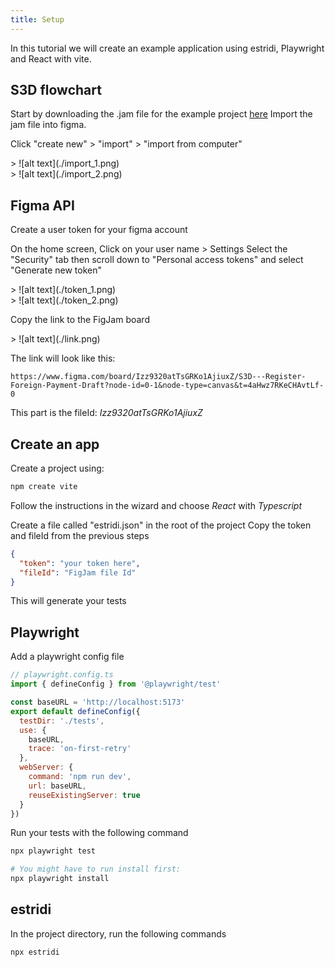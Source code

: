 ```yaml
---
title: Setup
---
```


In this tutorial we will create an example application using estridi, Playwright and React with vite.

## S3D flowchart

Start by downloading the .jam file for the example project [here](https://example.com)
Import the jam file into figma.

Click "create new" > "import" > "import from computer"
<div data-lightbox="true">
  > ![alt text](./import_1.png)
</div>

<div data-lightbox="true">
  > ![alt text](./import_2.png)
</div>

## Figma API

Create a user token for your figma account

On the home screen, Click on your user name > Settings
Select the "Security" tab then scroll down to "Personal access tokens" and select "Generate new token"
<div data-lightbox="true">
  > ![alt text](./token_1.png)
</div>

<div data-lightbox="true">
  > ![alt text](./token_2.png)
</div>

Copy the link to the FigJam board
<div data-lightbox="true">
  > ![alt text](./link.png)
</div>

The link will look like this:
```
https://www.figma.com/board/Izz9320atTsGRKo1AjiuxZ/S3D---Register-Foreign-Payment-Draft?node-id=0-1&node-type=canvas&t=4aHwz7RKeCHAvtLf-0
```

This part is the fileId: *Izz9320atTsGRKo1AjiuxZ*


## Create an app

Create a project using:
```bash
npm create vite
```

Follow the instructions in the wizard and choose *React* with *Typescript*

Create a file called "estridi.json" in the root of the project
Copy the token and fileId from the previous steps
```json
{
  "token": "your token here",
  "fileId": "FigJam file Id"
}

```

This will generate your tests

## Playwright

Add a playwright config file
```javascript
// playwright.config.ts
import { defineConfig } from '@playwright/test'

const baseURL = 'http://localhost:5173'
export default defineConfig({
  testDir: './tests',
  use: {
    baseURL,
    trace: 'on-first-retry'
  },
  webServer: {
    command: 'npm run dev',
    url: baseURL,
    reuseExistingServer: true
  }
})
```

Run your tests with the following command
```bash
npx playwright test

# You might have to run install first:
npx playwright install
```

## estridi

In the project directory, run the following commands
```bash
npx estridi
```
